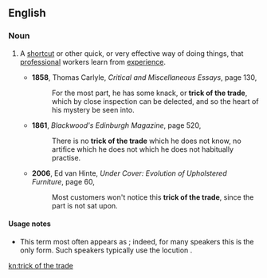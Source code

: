 ==English==

===Noun===
{{en-noun|head=[[trick]] [[of]] [[the]] [[trade]]|tricks of the trade}}

# {{label|en|idiomatic}} A [[shortcut]] or other quick, or very effective way of doing things, that [[professional]] workers learn from [[experience]].
#* '''1858''', Thomas Carlyle, ''Critical and Miscellaneous Essays'', page 130,
#*: For the most part, he has some knack, or '''trick of the trade''', which by close inspection can be delected, and so the heart of his mystery be seen into.
#* '''1861''', ''Blackwood's Edinburgh Magazine'', page 520,
#*: There is no '''trick of the trade''' which he does not know, no artifice which he does not which he does not habitually practise.
#* '''2006''', Ed van Hinte, ''Under Cover: Evolution of Upholstered Furniture'', page 60,
#*: Most customers won't notice this '''trick of the trade''', since the part is not sat upon.

====Usage notes====
* This term most often appears as {{term||the tricks of the trade}}; indeed, for many speakers this is the only form. Such speakers typically use the locution {{term||one of the tricks of the trade}}.

[[kn:trick of the trade]]